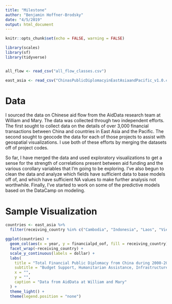 ```yaml
---
title: "Milestone"
author: "Benjamin Hoffner-Brodsky"
date: "4/5/2019"
output: html_document
---
```


```r
knitr::opts_chunk$set(echo = FALSE, warning = FALSE)

library(scales)
library(sf)
library(tidyverse)


all_flow <- read_csv("all_flow_classes.csv")

east_asia <- read_csv("ChinasPublicDiplomacyinEastAsiaandPacific_v1.0.csv")
```

# Data

I sourced the data on Chinese aid flow from the AidData research team at William and Mary. The data was collected through two independent efforts. 
The first sought to collect data on the details of over 3,000 financial transactions between China and countries in East Asia and the Pacific. The second 
sought to geocode the data for each of those projects to assist with geospatial visualizations. I use both of these efforts by merging the datasets off of 
project codes.   

So far, I have merged the data and used exploratory visualizations to get a sense for the strength of correlations present between aid funding and the various
corollary variables that I'm going to be exploring. I've also begun to clean the data and analyze which fields have sufficient data to base models off of, and which
have sufficient NA values to make further analysis not worthwhile. Finally, I've started to work on some of the predictive models based on the DataCamp on modeling.   

# Sample Visualization

```r

countries <- east_asia %>% 
  filter(receiving_country %in% c("Cambodia", "Indonesia", "Laos", "Vietnam"))

ggplot(countries) +
  geom_col(aes(x = year, y = financialpd_oof, fill = receiving_country)) +
  facet_wrap(~receiving_country) + 
  scale_y_continuous(labels = dollar) + 
  labs(
    title = "Total Financial Public Diplomacy from China during 2000-2016",
    subtitle = "Budget Support, Humanitarian Assistance, Infrastructure Investments, and Debt Relief",
    x = "",
    y = "",
    caption = "Data from AidData at William and Mary"
  ) + 
  theme_light() +
  theme(legend.position = "none")
```

